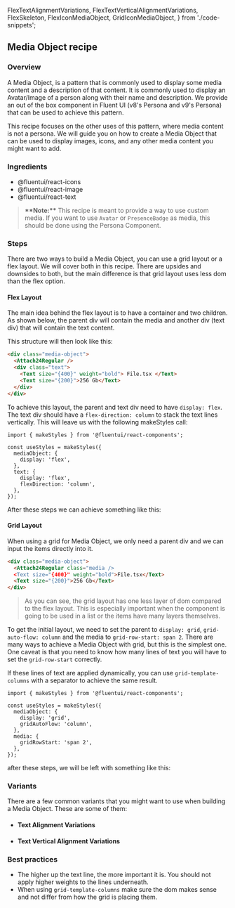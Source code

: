   FlexTextAlignmentVariations,
  FlexTextVerticalAlignmentVariations,
  FlexSkeleton,
  FlexIconMediaObject,
  GridIconMediaObject,
} from './code-snippets';

<Meta title="Concepts/Recipes/Media Object" />

## Media Object recipe

### **Overview**

A Media Object, is a pattern that is commonly used to display some media content and a description of that content.
It is commonly used to display an Avatar/Image of a person along with their name and description. We provide an
out of the box component in Fluent UI (v8's Persona and v9's Persona) that can be used to achieve this pattern.

This recipe focuses on the other uses of this pattern, where media content is not a persona. We will guide you on
how to create a Media Object that can be used to display images, icons, and any other media content you might
want to add.

### **Ingredients**

- <LinkTo kind="concepts-developer-icons-icons--page">@fluentui/react-icons</LinkTo>
- <LinkTo kind="components-image--default">@fluentui/react-image</LinkTo>
- <LinkTo kind="components-text--default">@fluentui/react-text</LinkTo>

> **\*\*Note:\*\*** This recipe is meant to provide a way to use custom media. If you want to use
> `Avatar` or `PresenceBadge` as media, this should be done using the Persona Component.

### **Steps**

There are two ways to build a Media Object, you can use a grid layout or a flex layout. We will cover both in this
recipe. There are upsides and downsides to both, but the main difference is that grid layout uses less dom than the
flex option.

#### **Flex Layout**

The main idea behind the flex layout is to have a container and two children. As shown below, the parent div will
contain the media and another div (text div) that will contain the text content.

<FlexSkeleton />

This structure will then look like this:

```html
<div class="media-object">
  <Attach24Regular />
  <div class="text">
    <Text size="{400}" weight="bold"> File.tsx </Text>
    <Text size="{200}">256 Gb</Text>
  </div>
</div>
```

To achieve this layout, the parent and text div need to have `display: flex`. The text div should have a
`flex-direction: column` to stack the text lines vertically. This will leave us with the following makeStyles call:

```tsx
import { makeStyles } from '@fluentui/react-components';

const useStyles = makeStyles({
  mediaObject: {
    display: 'flex',
  },
  text: {
    display: 'flex',
    flexDirection: 'column',
  },
});
```

After these steps we can achieve something like this:

<FlexIconMediaObject />

#### **Grid Layout**

When using a grid for Media Object, we only need a parent div and we can input the items directly into it.

```html
<div class="media-object">
  <Attach24Regular class="media />
  <Text size="{400}" weight="bold">File.tsx</Text>
  <Text size="{200}">256 Gb</Text>
</div>
```

> As you can see, the grid layout has one less layer of dom compared to the flex layout. This is especially important
> when the component is going to be used in a list or the items have many layers themselves.

To get the initial layout, we need to set the parent to `display: grid`, `grid-auto-flow: column` and the media to `grid-row-start: span 2`.
There are many ways to achieve a Media Object with grid, but this is the simplest one. One caveat is that
you need to know how many lines of text you will have to set the `grid-row-start` correctly.

If these lines of text are applied dynamically, you can use `grid-template-columns` with a separator to achieve the
same result.

```tsx
import { makeStyles } from '@fluentui/react-components';

const useStyles = makeStyles({
  mediaObject: {
    display: 'grid',
    gridAutoFlow: 'column',
  },
  media: {
    gridRowStart: 'span 2',
  },
});
```

after these steps, we will be left with something like this:

<GridIconMediaObject />

### **Variants**

There are a few common variants that you might want to use when building a Media Object. These are some of them:

- #### **Text Alignment Variations**

<FlexTextAlignmentVariations />

- #### **Text Vertical Alignment Variations**

<FlexTextVerticalAlignmentVariations />

### **Best practices**

- The higher up the text line, the more important it is. You should not apply higher weights to the lines underneath.
- When using `grid-template-columns` make sure the dom makes sense and not differ from how the grid is placing them.
